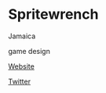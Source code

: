 # Spritewrench

<Location>

Jamaica

</Location>

<Skills>

game design

</Skills>

<Personal>

[Website](http://www.spritewrench.com/)

[Twitter](https://twitter.com/SpriteWrench)

</Personal>


